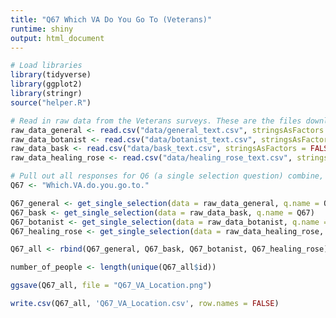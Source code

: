 ```yaml
---
title: "Q67 Which VA Do You Go To (Veterans)"
runtime: shiny
output: html_document
---
```


```r
# Load libraries
library(tidyverse)
library(ggplot2)
library(stringr)
source("helper.R")
```

```r
# Read in raw data from the Veterans surveys. These are the files downloaded from survey monkey saved as a .csv
raw_data_general <- read.csv("data/general_text.csv", stringsAsFactors = FALSE)
raw_data_botanist <- read.csv("data/botanist_text.csv", stringsAsFactors = FALSE)
raw_data_bask <- read.csv("data/bask_text.csv", stringsAsFactors = FALSE)
raw_data_healing_rose <- read.csv("data/healing_rose_text.csv", stringsAsFactors = FALSE)
```

```r
# Pull out all responses for Q6 (a single selection question) combine, then determine 'question n'
Q67 <- "Which.VA.do.you.go.to."

Q67_general <- get_single_selection(data = raw_data_general, q.name = Q67)
Q67_bask <- get_single_selection(data = raw_data_bask, q.name = Q67)
Q67_botanist <- get_single_selection(data = raw_data_botanist, q.name = Q67)
Q67_healing_rose <- get_single_selection(data = raw_data_healing_rose, q.name = Q67)

Q67_all <- rbind(Q67_general, Q67_bask, Q67_botanist, Q67_healing_rose)

number_of_people <- length(unique(Q67_all$id))
```


```r

ggsave(Q67_all, file = "Q67_VA_Location.png")

```

```r

write.csv(Q67_all, 'Q67_VA_Location.csv', row.names = FALSE)

```







